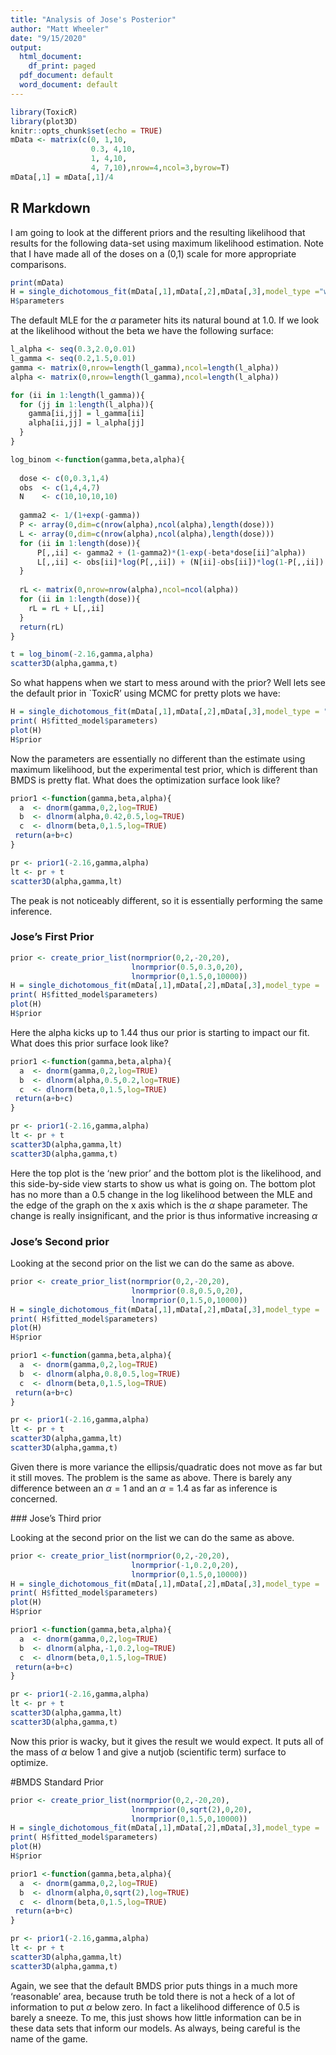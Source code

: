 ```yaml
---
title: "Analysis of Jose's Posterior"
author: "Matt Wheeler"
date: "9/15/2020"
output:
  html_document:
    df_print: paged
  pdf_document: default
  word_document: default
---
```


```r
library(ToxicR)
library(plot3D)
knitr::opts_chunk$set(echo = TRUE)
mData <- matrix(c(0, 1,10,
                  0.3, 4,10,
                  1, 4,10,
                  4, 7,10),nrow=4,ncol=3,byrow=T)
mData[,1] = mData[,1]/4
```

## R Markdown
I am going to look at the different priors and the resulting likelihood
that results for the following data-set using maximum likelihood estimation. 
Note that I have made all of the doses on a (0,1) scale for more appropriate 
comparisons. 

```r
print(mData)
H = single_dichotomous_fit(mData[,1],mData[,2],mData[,3],model_type ="weibull",fit_type = "mle")
H$parameters
```

The default MLE for the $\alpha$ parameter hits its natural bound at
1.0. If we look at the likelihood without the beta we have the following
surface: 

```r
l_alpha <- seq(0.3,2.0,0.01)
l_gamma <- seq(0.2,1.5,0.01)
gamma <- matrix(0,nrow=length(l_gamma),ncol=length(l_alpha))
alpha <- matrix(0,nrow=length(l_gamma),ncol=length(l_alpha))

for (ii in 1:length(l_gamma)){
  for (jj in 1:length(l_alpha)){
    gamma[ii,jj] = l_gamma[ii]
    alpha[ii,jj] = l_alpha[jj]
  }
}

log_binom <-function(gamma,beta,alpha){
  
  dose <- c(0,0.3,1,4)
  obs  <- c(1,4,4,7)
  N    <- c(10,10,10,10)
  
  gamma2 <- 1/(1+exp(-gamma))
  P <- array(0,dim=c(nrow(alpha),ncol(alpha),length(dose)))
  L <- array(0,dim=c(nrow(alpha),ncol(alpha),length(dose)))
  for (ii in 1:length(dose)){
      P[,,ii] <- gamma2 + (1-gamma2)*(1-exp(-beta*dose[ii]^alpha))
      L[,,ii] <- obs[ii]*log(P[,,ii]) + (N[ii]-obs[ii])*log(1-P[,,ii])
  }
  
  rL <- matrix(0,nrow=nrow(alpha),ncol=ncol(alpha))
  for (ii in 1:length(dose)){
    rL = rL + L[,,ii]
  }
  return(rL)
}

t = log_binom(-2.16,gamma,alpha)
scatter3D(alpha,gamma,t)
```

So what happens when we start to mess around with the prior? Well 
lets see the default prior in `ToxicR' using MCMC for pretty plots
we have: 

```r
H = single_dichotomous_fit(mData[,1],mData[,2],mData[,3],model_type = "weibull",fit_type = "mcmc")
print( H$fitted_model$parameters)
plot(H)
H$prior
```
Now the parameters are essentially no different than the estimate using 
maximum likelihood, but the experimental test prior, which is different than 
BMDS is pretty flat. What does the optimization surface look like? 

```r
prior1 <-function(gamma,beta,alpha){
  a  <- dnorm(gamma,0,2,log=TRUE)
  b  <- dlnorm(alpha,0.42,0.5,log=TRUE)
  c  <- dlnorm(beta,0,1.5,log=TRUE)
 return(a+b+c)
}

pr <- prior1(-2.16,gamma,alpha)
lt <- pr + t
scatter3D(alpha,gamma,lt)
```
The peak is not noticeably different, so it is essentially performing the 
same inference. 

### Jose's First Prior
```r
prior <- create_prior_list(normprior(0,2,-20,20),
                           lnormprior(0.5,0.3,0,20),
                           lnormprior(0,1.5,0,10000))
H = single_dichotomous_fit(mData[,1],mData[,2],mData[,3],model_type =   "weibull",fit_type = "mcmc",prior = prior)
print( H$fitted_model$parameters)
plot(H)
H$prior
```
Here the alpha kicks up to $1.44$ thus our prior is starting to impact our fit.  What 
does this prior surface look like? 
```r
prior1 <-function(gamma,beta,alpha){
  a  <- dnorm(gamma,0,2,log=TRUE)
  b  <- dlnorm(alpha,0.5,0.2,log=TRUE)
  c  <- dlnorm(beta,0,1.5,log=TRUE)
 return(a+b+c)
}

pr <- prior1(-2.16,gamma,alpha)
lt <- pr + t
scatter3D(alpha,gamma,lt)
scatter3D(alpha,gamma,t)
```
Here the top plot is the 'new prior' and the bottom plot is the likelihood, and this 
side-by-side view starts to show us what is going on.  The bottom plot has no more than
a 0.5 change in the log likelihood between the MLE and the edge of the graph on the x
axis which is the $\alpha$ shape parameter.  The change is really insignificant, and the 
prior is thus informative increasing $\alpha$


### Jose's Second prior

Looking at the second prior on the list we can do the same as above. 

```r
prior <- create_prior_list(normprior(0,2,-20,20),
                           lnormprior(0.8,0.5,0,20),
                           lnormprior(0,1.5,0,10000))
H = single_dichotomous_fit(mData[,1],mData[,2],mData[,3],model_type =   "weibull",fit_type = "mcmc",prior = prior)
print( H$fitted_model$parameters)
plot(H)
H$prior
```
```r
prior1 <-function(gamma,beta,alpha){
  a  <- dnorm(gamma,0,2,log=TRUE)
  b  <- dlnorm(alpha,0.8,0.5,log=TRUE)
  c  <- dlnorm(beta,0,1.5,log=TRUE)
 return(a+b+c)
}

pr <- prior1(-2.16,gamma,alpha)
lt <- pr + t
scatter3D(alpha,gamma,lt)
scatter3D(alpha,gamma,t)
```
 Given there is more variance the ellipsis/quadratic does not move as far but it still 
 moves.  The problem is the same as above. There is barely any difference between an $\alpha = 1$
 and an $\alpha = 1.4$ as far as inference is concerned. 
 
 ### Jose's Third prior

Looking at the second prior on the list we can do the same as above. 

```r
prior <- create_prior_list(normprior(0,2,-20,20),
                           lnormprior(-1,0.2,0,20),
                           lnormprior(0,1.5,0,10000))
H = single_dichotomous_fit(mData[,1],mData[,2],mData[,3],model_type =   "weibull",fit_type = "mcmc",prior = prior)
print( H$fitted_model$parameters)
plot(H)
H$prior
```
```r
prior1 <-function(gamma,beta,alpha){
  a  <- dnorm(gamma,0,2,log=TRUE)
  b  <- dlnorm(alpha,-1,0.2,log=TRUE)
  c  <- dlnorm(beta,0,1.5,log=TRUE)
 return(a+b+c)
}

pr <- prior1(-2.16,gamma,alpha)
lt <- pr + t
scatter3D(alpha,gamma,lt)
scatter3D(alpha,gamma,t)
```

Now this prior is wacky, but it gives the result we would expect.  It puts all 
of the mass of $\alpha$ below 1 and give a nutjob (scientific term) surface to 
optimize. 

#BMDS Standard Prior 

```r
prior <- create_prior_list(normprior(0,2,-20,20),
                           lnormprior(0,sqrt(2),0,20),
                           lnormprior(0,1.5,0,10000))
H = single_dichotomous_fit(mData[,1],mData[,2],mData[,3],model_type =   "weibull",fit_type = "mcmc",prior = prior)
print( H$fitted_model$parameters)
plot(H)
H$prior
```
```r
prior1 <-function(gamma,beta,alpha){
  a  <- dnorm(gamma,0,2,log=TRUE)
  b  <- dlnorm(alpha,0,sqrt(2),log=TRUE)
  c  <- dlnorm(beta,0,1.5,log=TRUE)
 return(a+b+c)
}

pr <- prior1(-2.16,gamma,alpha)
lt <- pr + t
scatter3D(alpha,gamma,lt)
scatter3D(alpha,gamma,t)
```

Again, we see that the default BMDS prior puts things in a much more 'reasonable'
area, because truth be told there is not a heck of a lot of information to put $\alpha$
below zero. In fact a likelihood difference of 0.5 is barely a sneeze.  To me, 
this just shows how little information can be in these data sets that inform our
models.  As always, being careful is the name of the game.  
